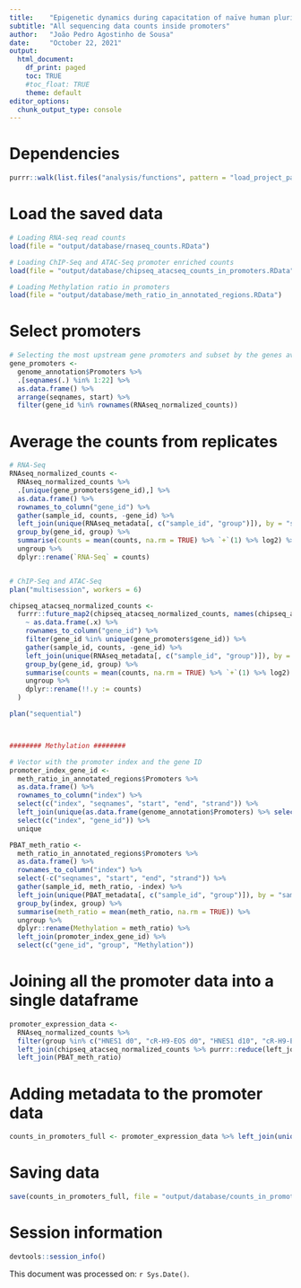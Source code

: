 ```yaml
---
title:    "Epigenetic dynamics during capacitation of naïve human pluripotent stem cells"
subtitle: "All sequencing data counts inside promoters"
author:   "João Pedro Agostinho de Sousa"
date:     "October 22, 2021"
output:
  html_document:
    df_print: paged
    toc: TRUE
    #toc_float: TRUE
    theme: default
editor_options:
  chunk_output_type: console
---
```


# Dependencies
```r

purrr::walk(list.files("analysis/functions", pattern = "load_project_packages", full.names = T), source)

```

# Load the saved data
```r

# Loading RNA-seq read counts
load(file = "output/database/rnaseq_counts.RData")

# Loading ChIP-Seq and ATAC-Seq promoter enriched counts
load(file = "output/database/chipseq_atacseq_counts_in_promoters.RData")

# Loading Methylation ratio in promoters
load(file = "output/database/meth_ratio_in_annotated_regions.RData")

```

# Select promoters
```r

# Selecting the most upstream gene promoters and subset by the genes available in the RNA-seq data
gene_promoters <-
  genome_annotation$Promoters %>%
  .[seqnames(.) %in% 1:22] %>% 
  as.data.frame() %>% 
  arrange(seqnames, start) %>% 
  filter(gene_id %in% rownames(RNAseq_normalized_counts))

```

# Average the counts from replicates
```r

# RNA-Seq
RNAseq_normalized_counts <- 
  RNAseq_normalized_counts %>% 
  .[unique(gene_promoters$gene_id),] %>% 
  as.data.frame() %>%
  rownames_to_column("gene_id") %>% 
  gather(sample_id, counts, -gene_id) %>% 
  left_join(unique(RNAseq_metadata[, c("sample_id", "group")]), by = "sample_id") %>% 
  group_by(gene_id, group) %>% 
  summarise(counts = mean(counts, na.rm = TRUE) %>% `+`(1) %>% log2) %>% 
  ungroup %>% 
  dplyr::rename(`RNA-Seq` = counts)


# ChIP-Seq and ATAC-Seq
plan("multisession", workers = 6)

chipseq_atacseq_normalized_counts <- 
  furrr::future_map2(chipseq_atacseq_normalized_counts, names(chipseq_atacseq_normalized_counts), 
    ~ as.data.frame(.x) %>%
    rownames_to_column("gene_id") %>%
    filter(gene_id %in% unique(gene_promoters$gene_id)) %>%
    gather(sample_id, counts, -gene_id) %>% 
    left_join(unique(RNAseq_metadata[, c("sample_id", "group")]), by = "sample_id") %>% 
    group_by(gene_id, group) %>% 
    summarise(counts = mean(counts, na.rm = TRUE) %>% `+`(1) %>% log2) %>% 
    ungroup %>% 
    dplyr::rename(!!.y := counts)
  )

plan("sequential")



######## Methylation ########

# Vector with the promoter index and the gene ID
promoter_index_gene_id <- 
  meth_ratio_in_annotated_regions$Promoters %>%
  as.data.frame() %>%
  rownames_to_column("index") %>%
  select(c("index", "seqnames", "start", "end", "strand")) %>% 
  left_join(unique(as.data.frame(genome_annotation$Promoters) %>% select(c("seqnames", "start", "end", "strand", "gene_id")))) %>% 
  select(c("index", "gene_id")) %>% 
  unique

PBAT_meth_ratio <- 
  meth_ratio_in_annotated_regions$Promoters %>% 
  as.data.frame() %>%
  rownames_to_column("index") %>%
  select(-c("seqnames", "start", "end", "strand")) %>% 
  gather(sample_id, meth_ratio, -index) %>% 
  left_join(unique(PBAT_metadata[, c("sample_id", "group")]), by = "sample_id") %>% 
  group_by(index, group) %>% 
  summarise(meth_ratio = mean(meth_ratio, na.rm = TRUE)) %>% 
  ungroup %>% 
  dplyr::rename(Methylation = meth_ratio) %>% 
  left_join(promoter_index_gene_id) %>% 
  select(c("gene_id", "group", "Methylation"))

```

# Joining all the promoter data into a single dataframe
```r

promoter_expression_data <- 
  RNAseq_normalized_counts %>%
  filter(group %in% c("HNES1 d0", "cR-H9-EOS d0", "HNES1 d10", "cR-H9-EOS d10", "cR-H9-EOS d20X", "cR-H9-EOS d20E", "H9-EOS")) %>% 
  left_join(chipseq_atacseq_normalized_counts %>% purrr::reduce(left_join)) %>% 
  left_join(PBAT_meth_ratio)

```

# Adding metadata to the promoter data
```r

counts_in_promoters_full <- promoter_expression_data %>% left_join(unique(gene_promoters[, c("seqnames", "CGI", "gene_biotype", "gene_id")]), by = "gene_id")

```

# Saving data
```r

save(counts_in_promoters_full, file = "output/database/counts_in_promoters_full.RData")

```

# Session information
```r

devtools::session_info()

```

This document was processed on: `r Sys.Date()`.